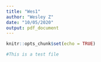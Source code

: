 ```yaml
---
title: "Wes1"
author: "Wesley Z"
date: "10/05/2020"
output: pdf_document
---
```


```r
knitr::opts_chunk$set(echo = TRUE)
```

```r
#This is a test file
```